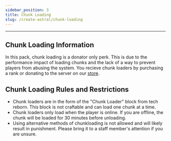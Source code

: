```yaml
---
sidebar_position: 3
title: Chunk Loading
slug: /create-astral/chunk-loading
---
```


---
## Chunk Loading Information
In this pack, chunk loading is a donator only perk. This is due to the performance impact of loading chunks and the lack of a way to prevent players from abusing the system. You recieve chunk loaders by purchasing a rank or donating to the server on our [store](https://store.fluxsmp.com/).

## Chunk Loading Rules and Restrictions
* Chunk loaders are in the form of the "Chunk Loader" block from tech reborn. This block is not craftable and can load one chunk at a time.
* Chunk loaders only load when the player is online. If you are offline, the chunk will be loaded for 30 minutes before unloading.
* Using alternative methods of chunkloading is not allowed and will likely result in punishment. Please bring it to a staff member's attention if you are unsure.